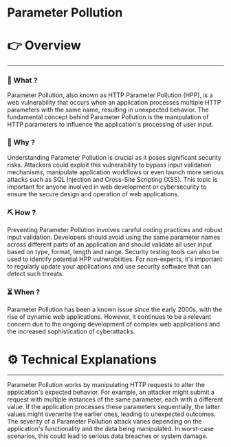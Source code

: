 # Parameter Pollution


# 👉 Overview

---

### 👀 What ?

Parameter Pollution, also known as HTTP Parameter Pollution (HPP), is a web vulnerability that occurs when an application processes multiple HTTP parameters with the same name, resulting in unexpected behavior. The fundamental concept behind Parameter Pollution is the manipulation of HTTP parameters to influence the application's processing of user input.


### 🧐 Why ?

Understanding Parameter Pollution is crucial as it poses significant security risks. Attackers could exploit this vulnerability to bypass input validation mechanisms, manipulate application workflows or even launch more serious attacks such as SQL Injection and Cross-Site Scripting (XSS). This topic is important for anyone involved in web development or cybersecurity to ensure the secure design and operation of web applications.


### ⛏️ How ?

Preventing Parameter Pollution involves careful coding practices and robust input validation. Developers should avoid using the same parameter names across different parts of an application and should validate all user input based on type, format, length and range. Security testing tools can also be used to identify potential HPP vulnerabilities. For non-experts, it's important to regularly update your applications and use security software that can detect such threats.


### ⏳ When ?

Parameter Pollution has been a known issue since the early 2000s, with the rise of dynamic web applications. However, it continues to be a relevant concern due to the ongoing development of complex web applications and the increased sophistication of cyberattacks.


# ⚙️ Technical Explanations

---

Parameter Pollution works by manipulating HTTP requests to alter the application's expected behavior. For example, an attacker might submit a request with multiple instances of the same parameter, each with a different value. If the application processes these parameters sequentially, the latter values might overwrite the earlier ones, leading to unexpected outcomes. The severity of a Parameter Pollution attack varies depending on the application's functionality and the data being manipulated. In worst-case scenarios, this could lead to serious data breaches or system damage.

